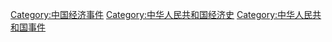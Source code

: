 [[Category:中国经济事件|Category:中国经济事件]]
[[Category:中华人民共和国经济史|Category:中华人民共和国经济史]]
[[Category:中华人民共和国事件|Category:中华人民共和国事件]]